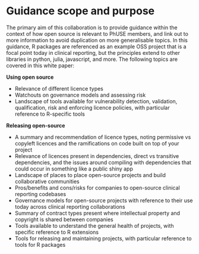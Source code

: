 # Guidance scope and purpose {.unnumbered}

The primary aim of this collaboration is to provide guidance within the context 
of how open source is relevant to PhUSE members, and link out to more 
information to avoid duplication on more generalisable topics. In this guidance, 
R packages are referenced as an example OSS project that is a focal point today 
in clinical reporting, but the principles extend to other libraries in python, 
julia, javascript, and more. The following topics are covered in this white paper:

**Using open source**

 - Relevance of different licence types
 - Watchouts on governance models and assessing risk
 - Landscape of tools available for vulnerability detection, 
 validation, qualification, risk and enforcing licence policies, 
 with particular reference to R-specific tools

**Releasing open-source**

 - A summary and recommendation of licence types, noting 
 permissive vs copyleft licences and the ramifications on code built on top of 
 your project 
 - Relevance of licences present in dependencies, 
 direct vs transitive dependencies, and the issues around compiling with 
 dependencies that could occur in something like a public shiny app
 - Landscape of places to place open-source projects and build collaborative 
 communities
 - Pros/benefits and cons/risks for companies to open-source clinical reporting 
 codebases
 - Governance models for open-source projects with reference to their use today 
 across clinical reporting collaborations
 - Summary of contract types present where intellectual property 
 and copyright is shared between companies
 - Tools available to understand the general health of projects, 
 with specific reference to R extensions 
 - Tools for releasing and maintaining projects, with particular reference to 
 tools for R packages

